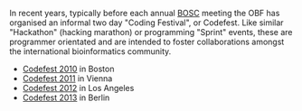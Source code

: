 In recent years, typically before each annual [[BOSC]] meeting the OBF has organised an informal two day "Coding Festival", or Codefest. Like similar "Hackathon" (hacking marathon) or programming "Sprint" events, these are programmer orientated and are intended to foster collaborations amongst the international bioinformatics community.

* [[Codefest 2010]] in Boston
* [[Codefest 2011]] in Vienna
* [[Codefest 2012]] in Los Angeles
* [[Codefest 2013]] in Berlin